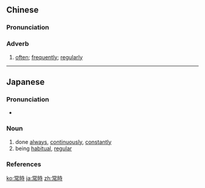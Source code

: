 {{also|常时}}
==Chinese==
{{zh-forms|s=常时}}

===Pronunciation===
{{zh-pron
|m=chángshí
|c=soeng4 si4
|cat=adv
}}

===Adverb===
{{zh-adv}}

# [[often]]; [[frequently]]; [[regularly]]

----

==Japanese==
{{ja-kanjitab|じょう|じ|yomi=on}}

===Pronunciation===
* {{ja-pron|じょうじ|y=o|acc=1|acc_ref=NHK}}

===Noun===
{{ja-noun|じょうじ}}

# done [[always]], [[continuously]], [[constantly]]
# being [[habitual]], [[regular]]

===References===
<references/>

[[ko:常時]]
[[ja:常時]]
[[zh:常時]]